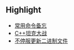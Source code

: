 ## Highlight

+ [常用命令备忘](操作系统/linux/常用命令备忘.md)
+ [C++坦克大战](项目/C++坦克大战.md)
+ [不停服更新二进制文件](操作系统/linux/不停服更新二进制文件.md)

